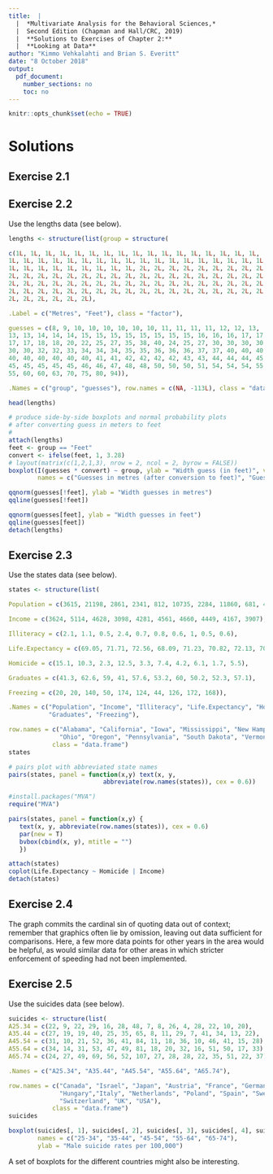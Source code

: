 ```yaml
---
title:  |  
  |  *Multivariate Analysis for the Behavioral Sciences,*
  |  Second Edition (Chapman and Hall/CRC, 2019)
  |  **Solutions to Exercises of Chapter 2:**
  |  **Looking at Data**
author: "Kimmo Vehkalahti and Brian S. Everitt"
date: "8 October 2018"
output: 
  pdf_document:
    number_sections: no
    toc: no
---
```


```r
knitr::opts_chunk$set(echo = TRUE)
```

# Solutions

## Exercise 2.1

## Exercise 2.2

Use the lengths data (see below).

```r
lengths <- structure(list(group = structure(

c(1L, 1L, 1L, 1L, 1L, 1L, 1L, 1L, 1L, 1L, 1L, 1L, 1L, 1L, 1L, 1L, 1L,
1L, 1L, 1L, 1L, 1L, 1L, 1L, 1L, 1L, 1L, 1L, 1L, 1L, 1L, 1L, 1L, 1L, 1L,
1L, 1L, 1L, 1L, 1L, 1L, 1L, 1L, 1L, 2L, 2L, 2L, 2L, 2L, 2L, 2L, 2L, 2L,
2L, 2L, 2L, 2L, 2L, 2L, 2L, 2L, 2L, 2L, 2L, 2L, 2L, 2L, 2L, 2L, 2L, 2L,
2L, 2L, 2L, 2L, 2L, 2L, 2L, 2L, 2L, 2L, 2L, 2L, 2L, 2L, 2L, 2L, 2L, 2L,
2L, 2L, 2L, 2L, 2L, 2L, 2L, 2L, 2L, 2L, 2L, 2L, 2L, 2L, 2L, 2L, 2L, 2L,
2L, 2L, 2L, 2L, 2L, 2L),

.Label = c("Metres", "Feet"), class = "factor"),

guesses = c(8, 9, 10, 10, 10, 10, 10, 10, 11, 11, 11, 11, 12, 12, 13,
13, 13, 14, 14, 14, 15, 15, 15, 15, 15, 15, 15, 15, 16, 16, 16, 17, 17,
17, 17, 18, 18, 20, 22, 25, 27, 35, 38, 40, 24, 25, 27, 30, 30, 30, 30,
30, 30, 32, 32, 33, 34, 34, 34, 35, 35, 36, 36, 36, 37, 37, 40, 40, 40,
40, 40, 40, 40, 40, 40, 41, 41, 42, 42, 42, 42, 43, 43, 44, 44, 44, 45,
45, 45, 45, 45, 45, 46, 46, 47, 48, 48, 50, 50, 50, 51, 54, 54, 54, 55,
55, 60, 60, 63, 70, 75, 80, 94)),

.Names = c("group", "guesses"), row.names = c(NA, -113L), class = "data.frame")

head(lengths)
```
\pagebreak

```r
# produce side-by-side boxplots and normal probability plots
# after converting guess in meters to feet
#
attach(lengths)
feet <- group == "Feet"
convert <- ifelse(feet, 1, 3.28)
# layout(matrix(c(1,2,1,3), nrow = 2, ncol = 2, byrow = FALSE))
boxplot(I(guesses * convert) ~ group, ylab = "Width guess (in feet)", var.width = TRUE,
        names = c("Guesses in metres (after conversion to feet)", "Guesses in feet"))
```
\pagebreak

```r
qqnorm(guesses[!feet], ylab = "Width guesses in metres")
qqline(guesses[!feet])
```
\pagebreak

```r
qqnorm(guesses[feet], ylab = "Width guesses in feet")
qqline(guesses[feet])
detach(lengths)
```
\pagebreak

## Exercise 2.3

Use the states data (see below).

```r
states <- structure(list(

Population = c(3615, 21198, 2861, 2341, 812, 10735, 2284, 11860, 681, 472),

Income = c(3624, 5114, 4628, 3098, 4281, 4561, 4660, 4449, 4167, 3907),

Illiteracy = c(2.1, 1.1, 0.5, 2.4, 0.7, 0.8, 0.6, 1, 0.5, 0.6),

Life.Expectancy = c(69.05, 71.71, 72.56, 68.09, 71.23, 70.82, 72.13, 70.43, 72.08, 71.64),

Homicide = c(15.1, 10.3, 2.3, 12.5, 3.3, 7.4, 4.2, 6.1, 1.7, 5.5),

Graduates = c(41.3, 62.6, 59, 41, 57.6, 53.2, 60, 50.2, 52.3, 57.1),

Freezing = c(20, 20, 140, 50, 174, 124, 44, 126, 172, 168)),

.Names = c("Population", "Income", "Illiteracy", "Life.Expectancy", "Homicide",
           "Graduates", "Freezing"),

row.names = c("Alabama", "California", "Iowa", "Mississippi", "New Hampshire",
              "Ohio", "Oregon", "Pennsylvania", "South Dakota", "Vermont"),
            class = "data.frame")
states
```
\pagebreak

```r
# pairs plot with abbreviated state names
pairs(states, panel = function(x,y) text(x, y,
                          abbreviate(row.names(states)), cex = 0.6))
```
\pagebreak

```r
#install.packages("MVA")
require("MVA")

pairs(states, panel = function(x,y) {
   text(x, y, abbreviate(row.names(states)), cex = 0.6)
   par(new = T)
   bvbox(cbind(x, y), mtitle = "")
   })
```
\pagebreak

```r
attach(states)
coplot(Life.Expectancy ~ Homicide | Income)
detach(states)
```
\pagebreak

## Exercise 2.4

The graph commits the cardinal sin of quoting data out of context; remember that graphics often lie by omission, leaving out data sufficient for comparisons. Here, a few more data points for other years in the area would be helpful, as would similar data for other areas in which stricter enforcement of speeding had not been implemented.

## Exercise 2.5

Use the suicides data (see below).

```r
suicides <- structure(list(
A25.34 = c(22, 9, 22, 29, 16, 28, 48, 7, 8, 26, 4, 28, 22, 10, 20),
A35.44 = c(27, 19, 19, 40, 25, 35, 65, 8, 11, 29, 7, 41, 34, 13, 22),
A45.54 = c(31, 10, 21, 52, 36, 41, 84, 11, 18, 36, 10, 46, 41, 15, 28),
A55.64 = c(34, 14, 31, 53, 47, 49, 81, 18, 20, 32, 16, 51, 50, 17, 33),
A65.74 = c(24, 27, 49, 69, 56, 52, 107, 27, 28, 28, 22, 35, 51, 22, 37)),

.Names = c("A25.34", "A35.44", "A45.54", "A55.64", "A65.74"),

row.names = c("Canada", "Israel", "Japan", "Austria", "France", "Germany",
              "Hungary","Italy", "Netherlands", "Poland", "Spain", "Sweden",
              "Switzerland", "UK", "USA"),
            class = "data.frame")
suicides
```
\pagebreak

```r
boxplot(suicides[, 1], suicides[, 2], suicides[, 3], suicides[, 4], suicides[, 5],
        names = c("25-34", "35-44", "45-54", "55-64", "65-74"),
        ylab = "Male suicide rates per 100,000")
```

A set of boxplots for the different countries might also be interesting.
